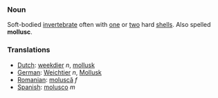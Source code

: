 ===Noun===

Soft-bodied [[invertebrate]] often with [[one]] or [[two]] hard [[shell]]s. Also spelled '''mollusc'''.  

===Translations===  
*[[Dutch]]: [[weekdier]] ''n'', [[mollusk]]  
*[[German]]: [[Weichtier]] ''n'', [[Mollusk]]
*[[Romanian]]: [[moluscă]] ''f''
*[[Spanish]]: [[molusco]] ''m''